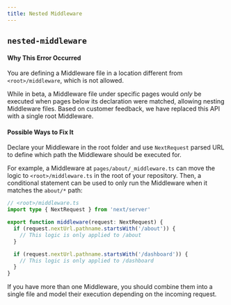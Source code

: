 ```yaml
---
title: Nested Middleware
---
```


## `nested-middleware`

#### Why This Error Occurred

You are defining a Middleware file in a location different from `<root>/middleware`, which is not allowed.

While in beta, a Middleware file under specific pages would _only_ be executed when pages below its declaration were matched, allowing nesting Middleware files. Based on customer feedback, we have replaced this API with a single root Middleware.

#### Possible Ways to Fix It

Declare your Middleware in the root folder and use `NextRequest` parsed URL to define which path the Middleware should be executed for.

For example, a Middleware at `pages/about/_middleware.ts` can move the logic to `<root>/middleware.ts` in the root of your repository. Then, a conditional statement can be used to only run the Middleware when it matches the `about/*` path:

```typescript
// <root>/middleware.ts
import type { NextRequest } from 'next/server'

export function middleware(request: NextRequest) {
  if (request.nextUrl.pathname.startsWith('/about')) {
    // This logic is only applied to /about
  }

  if (request.nextUrl.pathname.startsWith('/dashboard')) {
    // This logic is only applied to /dashboard
  }
}
```

If you have more than one Middleware, you should combine them into a single file and model their execution depending on the incoming request.
